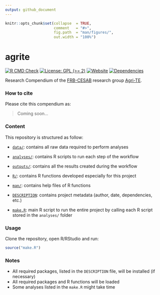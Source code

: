 ```yaml
---
output: github_document
---
```


<!-- README.md is generated from README.Rmd. Please edit that file -->


```r
knitr::opts_chunk$set(collapse  = TRUE,
                      comment   = "#>",
                      fig.path  = "man/figures/",
                      out.width = "100%")
```



# agrite


<!-- badges: start -->
[![R CMD Check](https://github.com/frbcesab/agrite/actions/workflows/R-CMD-check.yaml/badge.svg)](https://github.com/ahasverus/agrite/actions/workflows/R-CMD-check.yaml)
[![License: GPL (>= 2)](https://img.shields.io/badge/License-GPL%20%28%3E%3D%202%29-blue.svg)](https://choosealicense.com/licenses/gpl-2.0/)
[![Website](https://github.com/frbcesab/agrite/actions/workflows/pkgdown.yaml/badge.svg)](https://github.com/frbcesab/agrite/actions/workflows/pkgdown.yaml)
[![Dependencies](https://img.shields.io/badge/dependencies-10/67-red?style=flat)](#)
<!-- badges: end -->


Research Compendium of the [FRB-CESAB](https://www.fondationbiodiversite.fr/en/about-the-foundation/le-cesab/) research group [Agri-TE](https://www.fondationbiodiversite.fr/en/the-frb-in-action/programs-and-projects/le-cesab/agri-te/).



### How to cite

Please cite this compendium as: 

> Coming soon...


### Content

This repository is structured as follow:

- [`data/`](https://github.com/frbcesab/agrite/tree/master/data):
contains all raw data required to perform analyses

- [`analyses/`](https://github.com/frbcesab/agrite/tree/master/analyses/):
contains R scripts to run each step of the workflow

- [`outputs/`](https://github.com/frbcesab/agrite/tree/master/outputs):
contains all the results created during the workflow

- [`R/`](https://github.com/frbcesab/agrite/tree/master/R):
contains R functions developed especially for this project

- [`man/`](https://github.com/frbcesab/agrite/tree/master/man):
contains help files of R functions

- [`DESCRIPTION`](https://github.com/frbcesab/agrite/tree/master/DESCRIPTION):
contains project metadata (author, date, dependencies, etc.)

- [`make.R`](https://github.com/frbcesab/agrite/tree/master/make.R):
main R script to run the entire project by calling each R script stored in the `analyses/` folder



### Usage

Clone the repository, open R/RStudio and run:

```r
source("make.R")
```



### Notes

- All required packages, listed in the `DESCRIPTION` file, will be installed (if necessary)
- All required packages and R functions will be loaded
- Some analyses listed in the `make.R` might take time
